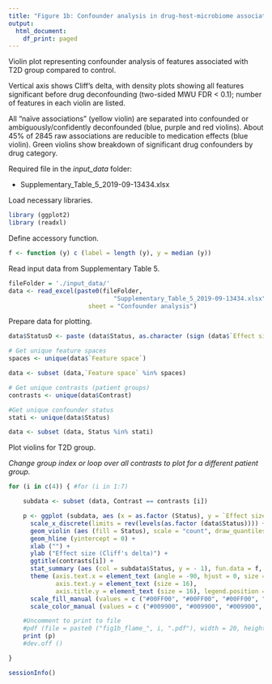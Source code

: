 ```yaml
---
title: "Figure 1b: Confounder analysis in drug-host-microbiome associations"
output:
  html_document:
    df_print: paged
---
```


Violin plot representing confounder analysis of features associated with T2D group compared to control.

Vertical axis shows Cliff’s delta, with density plots showing all features significant before drug deconfounding (two-sided MWU FDR < 0.1); number of features in each violin are listed. 

All “naïve associations” (yellow violin) are separated into confounded or ambiguously/confidently deconfounded (blue, purple and red violins). About 45% of 2845 raw associations are reducible to medication effects (blue violin). Green violins show breakdown of significant drug confounders by drug category. 

Required file in the _input_data_ folder:

- Supplementary_Table_5_2019-09-13434.xlsx


Load necessary libraries.
```r
library (ggplot2)
library (readxl)
```

Define accessory function. 
```r
f <- function (y) c (label = length (y), y = median (y))
```

Read input data from Supplementary Table 5. 
```r
fileFolder = './input_data/'
data <- read_excel(paste0(fileFolder,
                             "Supplementary_Table_5_2019-09-13434.xlsx"), 
                      sheet = "Confounder analysis")
```

Prepare data for plotting. 
```r
data$StatusD <- paste (data$Status, as.character (sign (data$`Effect size`)))

# Get unique feature spaces
spaces <- unique(data$`Feature space`)

data <- subset (data,`Feature space` %in% spaces)

# Get unique contrasts (patient groups)
contrasts <- unique(data$Contrast)

#Get unique confounder status
stati <- unique(data$Status)

data <- subset (data, Status %in% stati)
```

Plot violins for T2D group. 

*Change group index or loop over all contrasts to plot for a different patient group.*

```r
for (i in c(4)) { #for (i in 1:7)

	subdata <- subset (data, Contrast == contrasts [i])

	p <- ggplot (subdata, aes (x = as.factor (Status), y = `Effect size`)) + #theme_classic () +
	  scale_x_discrete(limits = rev(levels(as.factor (data$Status)))) + 
	  geom_violin (aes (fill = Status), scale = "count", draw_quantiles = c (0.25, 0.5, 0.75), size = 0.5, alpha = 0.3, width = 30, position = position_dodge ()) + 
	  geom_hline (yintercept = 0) + 
	  xlab ("") + 
	  ylab ("Effect size (Cliff's delta)") +
	  ggtitle(contrasts[i]) + 
	  stat_summary (aes (col = subdata$Status, y = - 1), fun.data = f, geom = "text", vjust = 0, size = 4, angle = 45) + 
	  theme (axis.text.x = element_text (angle = -90, hjust = 0, size = 12), 
	         axis.text.y = element_text (size = 16), 
	         axis.title.y = element_text (size = 16), legend.position = "none") +
	  scale_fill_manual (values = c ("#00FF00", "#00FF00", "#00FF00", "#00FF00", "#00FF00", "#00FF00", "#0000FF", "#FF00FF", "#FF0000", "#DDCC00")) + 
	  scale_color_manual (values = c ("#009900", "#009900", "#009900", "#009900", "#009900", "#009900", "#0000FF", "#990099", "#990000", "#998800")) 

	#Uncomment to print to file
	#pdf (file = paste0 ("fig1b_flame_", i, ".pdf"), width = 20, height = 6)
	print (p)
	#dev.off ()

}

```


```r
sessionInfo()
```


